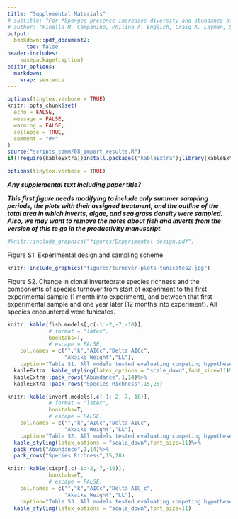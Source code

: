 ```yaml
---
title: "Supplemental Materials" 
# subtitle: "For *Sponges presence increases diversity and abundance of fish and invertebrates in subtropical seagrass beds*"
# author: "Finella M. Campanino, Philina A. English, Craig A. Layman, Stephanie K. Archer,"
output:
  bookdown::pdf_document2:
      toc: false
header-includes:
    \usepackage{caption}
editor_options:
  markdown:
    wrap: sentence
---
```


```r
options(tinytex.verbose = TRUE)
knitr::opts_chunk$set(
  echo = FALSE,
  message = FALSE,
  warning = FALSE,
  collapse = TRUE,
  comment = "#>"
)
source("scripts_comm/08_import_results.R")
if(!require(kableExtra))install.packages("kableExtra");library(kableExtra)
```

```r
options(tinytex.verbose = TRUE)
```
***Any supplemental text including paper title?***

***This first figure needs modifying to include only summer sampling periods, the plots with their assigned treatment, and the outline of the total area in which inverts, algae, and sea grass density were sampled. Also, we may want to remove the notes about fish and inverts from the version of this to go in the productivity manuscript.***

```r
#knitr::include_graphics("figures/Experimental design.pdf")
```

Figure S1. Experimental design and sampling scheme  

\clearpage

```r

knitr::include_graphics("figures/turnover-plots-tunicates2.jpg")
```

Figure S2. Change in clonal invertebrate species richness and the components of species turnover from start of experiment to the first experimental sample (1 month into experiment), and between that first experimental sample and one year later (12 months into experiment). All species encountered were tunicates.   

\clearpage

\captionsetup[table]{labelformat=empty}

```r
knitr::kable(fish.models[,c(-1:-2,-7,-10)],
             # format = "latex",
             booktabs=T,
             # escape = FALSE,
    col.names = c("","k","AICc","Delta AICc",
                  "Akaike Weight","LL"),
    caption="Table S1. All models tested evaluating competing hypotheses of the drivers of fish abundance and species richness.")%>%
  kableExtra::kable_styling(latex_options = "scale_down",font_size=11)%>%
  kableExtra::pack_rows("Abundance",1,14)%>%
  kableExtra::pack_rows("Species Richness",15,28)
```

\clearpage

```r
knitr::kable(invert.models[,c(-1:-2,-7,-10)],
             # format = "latex",
             booktabs=T,
             # escape = FALSE,
    col.names = c("","k","AICc","Delta AICc",
                  "Akaike Weight","LL"),
    caption="Table S2. All models tested evaluating competing hypotheses of the drivers of non-clonal invertebrate abundance and species richness.")%>%
  kable_styling(latex_options = "scale_down",font_size=11)%>%
  pack_rows("Abundance",1,14)%>%
  pack_rows("Species Richness",15,28)
```

\clearpage

```r
knitr::kable(cispr[,c(-1:-2,-7,-10)],
             booktabs=T,
             # escape = FALSE,
    col.names = c("","k","AICc","Delta AIC_c",
                  "Akaike Weight","LL"),
    caption="Table S3. All models tested evaluating competing hypotheses of the drivers of clonal invertebrate species richness.")%>%
  kable_styling(latex_options = "scale_down",font_size=11)
```


